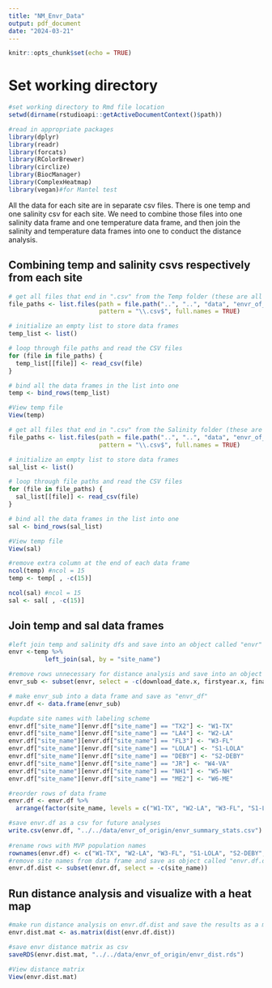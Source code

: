 ```yaml
---
title: "NM_Envr_Data"
output: pdf_document
date: "2024-03-21"
---
```


```r
knitr::opts_chunk$set(echo = TRUE)
```

# Set working directory
```r
#set working directory to Rmd file location
setwd(dirname(rstudioapi::getActiveDocumentContext()$path))

```


```r
#read in appropriate packages
library(dplyr)
library(readr)
library(forcats)
library(RColorBrewer)
library(circlize)
library(BiocManager)
library(ComplexHeatmap)
library(vegan)#for Mantel test
```

All the data for each site are in separate csv files. There is one temp and one salinity csv for each site. We need to combine those files into one salinity data frame and one temperature data frame, and then join the salinity and temperature data frames into one to conduct the distance analysis.

## Combining temp and salinity csvs respectively from each site
```r

# get all files that end in ".csv" from the Temp folder (these are all our temperature files)
file_paths <- list.files(path = file.path("..", "..", "data", "envr_of_origin", "Temp"), 
                         pattern = "\\.csv$", full.names = TRUE)

# initialize an empty list to store data frames
temp_list <- list()

# loop through file paths and read the CSV files
for (file in file_paths) {
  temp_list[[file]] <- read_csv(file)
}

# bind all the data frames in the list into one
temp <- bind_rows(temp_list)

#View temp file
View(temp)

# get all files that end in ".csv" from the Salinity folder (these are all our salinity files)
file_paths <- list.files(path = file.path("..", "..", "data", "envr_of_origin", "Salinity"), 
                         pattern = "\\.csv$", full.names = TRUE)

# initialize an empty list to store data frames
sal_list <- list()

# loop through file paths and read the CSV files
for (file in file_paths) {
  sal_list[[file]] <- read_csv(file)
}

# bind all the data frames in the list into one
sal <- bind_rows(sal_list)

#View temp file
View(sal)

#remove extra column at the end of each data frame
ncol(temp) #ncol = 15
temp <- temp[ , -c(15)]

ncol(sal) #ncol = 15
sal <- sal[ , -c(15)]
```

## Join temp and sal data frames
```r
#left join temp and salinity dfs and save into an object called "envr"
envr <-temp %>%
          left_join(sal, by = "site_name")

#remove rows unnecessary for distance analysis and save into an object called "envr_sub"
envr_sub <- subset(envr, select = -c(download_date.x, firstyear.x, finalyear.x, source_description.x, lat.x, lon.x, Temperature_n, Temperature_years, collection_type.x, download_date.y, source_description.y, lat.y, lon.y, firstyear.y, finalyear.y, Salinity_n, Salinity_years, collection_type.y, Mean_Annual_Temperature_C, Temperature_st_dev, Mean_Annual_Salinity_ppt, Salinity_st_dev))

# make envr_sub into a data frame and save as "envr_df"
envr.df <- data.frame(envr_sub)

#update site names with labeling scheme
envr.df["site_name"][envr.df["site_name"] == "TX2"] <- "W1-TX"
envr.df["site_name"][envr.df["site_name"] == "LA4"] <- "W2-LA"
envr.df["site_name"][envr.df["site_name"] == "FL3"] <- "W3-FL"
envr.df["site_name"][envr.df["site_name"] == "LOLA"] <- "S1-LOLA"
envr.df["site_name"][envr.df["site_name"] == "DEBY"] <- "S2-DEBY"
envr.df["site_name"][envr.df["site_name"] == "JR"] <- "W4-VA"
envr.df["site_name"][envr.df["site_name"] == "NH1"] <- "W5-NH"
envr.df["site_name"][envr.df["site_name"] == "ME2"] <- "W6-ME"

#reorder rows of data frame
envr.df <- envr.df %>% 
  arrange(factor(site_name, levels = c("W1-TX", "W2-LA", "W3-FL", "S1-LOLA", "S2-DEBY", "W4-VA", "W5-NH", "W6-ME")))

#save envr.df as a csv for future analyses
write.csv(envr.df, "../../data/envr_of_origin/envr_summary_stats.csv")
          
#rename rows with MVP population names
rownames(envr.df) <- c("W1-TX", "W2-LA", "W3-FL", "S1-LOLA", "S2-DEBY", "W4-VA", "W5-NH", "W6-ME")
#remove site names from data frame and save as object called "envr.df.dist"
envr.df.dist <- subset(envr.df, select = -c(site_name))
```

## Run distance analysis and visualize with a heat map
```r
#make run distance analysis on envr.df.dist and save the results as a matrix named "envr.dist.mat"
envr.dist.mat <- as.matrix(dist(envr.df.dist))

#save envr distance matrix as csv
saveRDS(envr.dist.mat, "../../data/envr_of_origin/envr_dist.rds")

#View distance matrix
View(envr.dist.mat)
```
